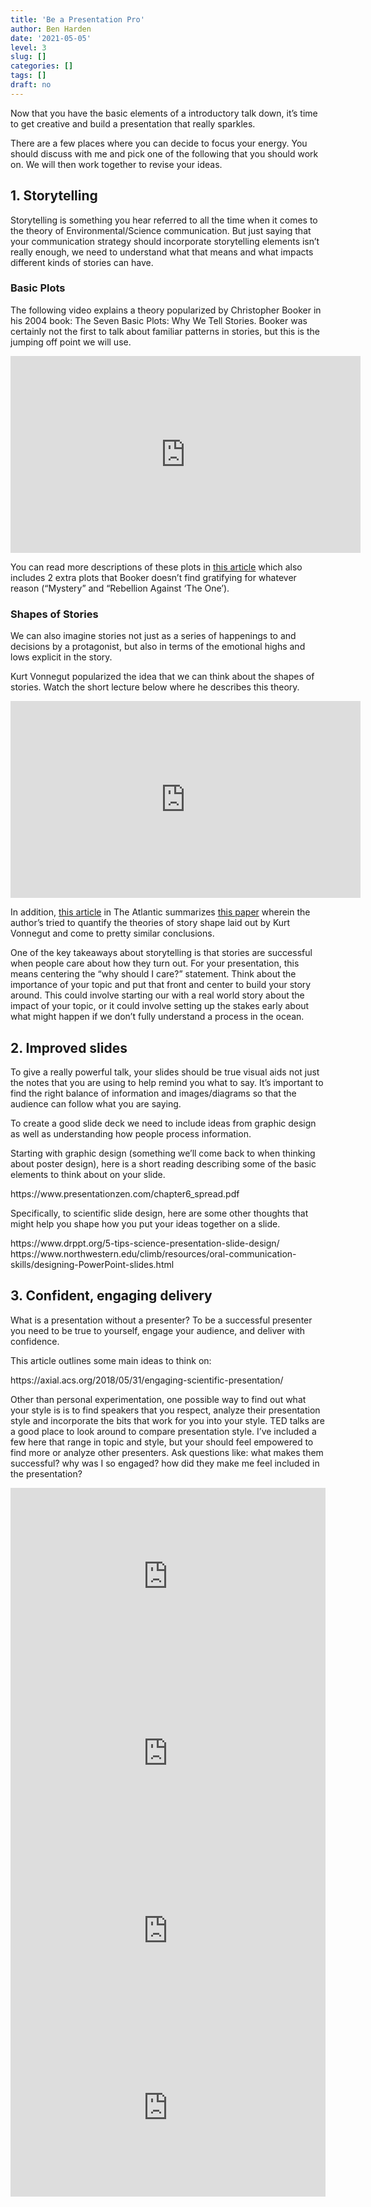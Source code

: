 ```yaml
---
title: 'Be a Presentation Pro'
author: Ben Harden
date: '2021-05-05'
level: 3
slug: []
categories: []
tags: []
draft: no
---
```


Now that you have the basic elements of a introductory talk down, it's time to get creative and build a presentation that really sparkles.

There are a few places where you can decide to focus your energy. You should discuss with me and pick one of the following that you should work on. We will then work together to revise your ideas.

## 1. Storytelling

Storytelling is something you hear referred to all the time when it comes to the theory of Environmental/Science communication. But just saying that your communication strategy should incorporate storytelling elements isn't really enough, we need to understand what that means and what impacts different kinds of stories can have.

### Basic Plots

The following video explains a theory popularized by Christopher Booker in his 2004 book: The Seven Basic Plots: Why We Tell Stories. Booker was certainly not the first to talk about familiar patterns in stories, but this is the jumping off point we will use. 

<iframe width="560" height="315" src="https://www.youtube.com/embed/_AXTEjesFPs" title="YouTube video player" frameborder="0" allow="accelerometer; autoplay; clipboard-write; encrypted-media; gyroscope; picture-in-picture" allowfullscreen></iframe>

You can read more descriptions of these plots in [this article](https://www.how-to-write-a-book-now.com/basic-plots.html) which also includes 2 extra plots that Booker doesn't find gratifying for whatever reason ("Mystery" and "Rebellion Against 'The One'). 

### Shapes of Stories

We can also imagine stories not just as a series of happenings to and decisions by a protagonist, but also in terms of the emotional highs and lows explicit in the story. 

Kurt Vonnegut popularized the idea that we can think about the shapes of stories. Watch the short lecture below where he describes this theory.

<iframe width="560" height="315" src="https://www.youtube.com/embed/oP3c1h8v2ZQ" title="YouTube video player" frameborder="0" allow="accelerometer; autoplay; clipboard-write; encrypted-media; gyroscope; picture-in-picture" allowfullscreen></iframe>

In addition, [this article](https://www.theatlantic.com/technology/archive/2016/07/the-six-main-arcs-in-storytelling-identified-by-a-computer/490733/) in The Atlantic summarizes [this paper](The_emotional_arcs_of_stories_are_dominated_by_six.pdf) wherein the author's tried to quantify the theories of story shape laid out by Kurt Vonnegut and come to pretty similar conclusions.

One of the key takeaways about storytelling is that stories are successful when people care about how they turn out. For your presentation, this means centering the "why should I care?" statement. Think about the importance of your topic and put that front and center to build your story around. This could involve starting our with a real world story about the impact of your topic, or it could involve setting up the stakes early about what might happen if we don't fully understand a process in the ocean.


## 2. Improved slides

To give a really powerful talk, your slides should be true visual aids not just the notes that you are using to help remind you what to say. It's important to find the right balance of information and images/diagrams so that the audience can follow what you are saying. 

To create a good slide deck we need to include ideas from graphic design as well as understanding how people process information.

Starting with graphic design (something we'll come back to when thinking about poster design), here is a short reading describing some of the basic elements to think about on your slide.

https://www.presentationzen.com/chapter6_spread.pdf

Specifically, to scientific slide design, here are some other thoughts that might help you shape how you put your ideas together on a slide.

https://www.drppt.org/5-tips-science-presentation-slide-design/
https://www.northwestern.edu/climb/resources/oral-communication-skills/designing-PowerPoint-slides.html


## 3. Confident, engaging delivery

What is a presentation without a presenter? To be a successful presenter you need to be true to yourself, engage your audience, and deliver with confidence.

This article outlines some main ideas to think on:

https://axial.acs.org/2018/05/31/engaging-scientific-presentation/

Other than personal experimentation, one possible way to find out what your style is is to find speakers that you respect, analyze their presentation style and incorporate the bits that work for you into your style. TED talks are a good place to look around to compare presentation style. I've included a few here that range in topic and style, but your should feel empowered to find more or analyze other presenters. Ask questions like: what makes them successful? why was I so engaged? how did they make me feel included in the presentation?

<div style="max-width:854px"><div style="position:relative;height:0;padding-bottom:56.25%"><iframe src="https://embed.ted.com/talks/lang/en/jedidah_isler_how_i_fell_in_love_with_quasars_blazars_and_our_incredible_universe" width="854" height="480" style="position:absolute;left:0;top:0;width:100%;height:100%" frameborder="0" scrolling="no" allowfullscreen></iframe></div></div>

<div style="max-width:854px"><div style="position:relative;height:0;padding-bottom:56.25%"><iframe src="https://embed.ted.com/talks/lang/en/cheryl_hayashi_the_magnificence_of_spider_silk" width="854" height="480" style="position:absolute;left:0;top:0;width:100%;height:100%" frameborder="0" scrolling="no" allowfullscreen></iframe></div></div>

<div style="max-width:854px"><div style="position:relative;height:0;padding-bottom:56.25%"><iframe src="https://embed.ted.com/talks/lang/en/bilal_bomani_plant_fuels_that_could_power_a_jet" width="854" height="480" style="position:absolute;left:0;top:0;width:100%;height:100%" frameborder="0" scrolling="no" allowfullscreen></iframe></div></div>

<div style="max-width:854px"><div style="position:relative;height:0;padding-bottom:56.25%"><iframe src="https://embed.ted.com/talks/lang/en/heidi_m_sosik_the_discoveries_awaiting_us_in_the_ocean_s_twilight_zone" width="854" height="480" style="position:absolute;left:0;top:0;width:100%;height:100%" frameborder="0" scrolling="no" allowfullscreen></iframe></div></div>
